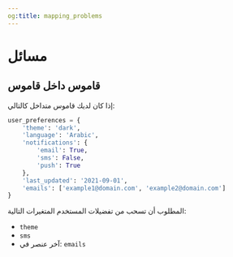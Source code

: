 ```yaml
---
og:title: mapping_problems
---
```


# مسائل {.unnumbered}

## قاموس داخل قاموس

إذا كان لديك قاموس متداخل كالتالي:

```python
user_preferences = {
    'theme': 'dark',
    'language': 'Arabic',
    'notifications': {
        'email': True,
        'sms': False,
        'push': True
    },
    'last_updated': '2021-09-01',
    'emails': ['example1@domain.com', 'example2@domain.com']
}
```

المطلوب أن تسحب من تفضيلات المستخدم المتغيرات التالية:

- `theme`
- `sms`
- آخر عنصر في: `emails`

